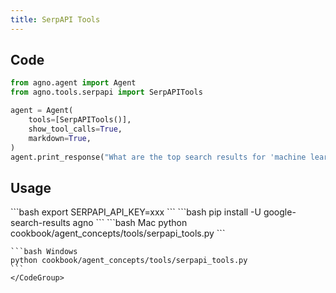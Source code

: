 ```yaml
---
title: SerpAPI Tools
---
```


## Code

```python cookbook/agent_concepts/tools/serpapi_tools.py
from agno.agent import Agent
from agno.tools.serpapi import SerpAPITools

agent = Agent(
    tools=[SerpAPITools()],
    show_tool_calls=True,
    markdown=True,
)
agent.print_response("What are the top search results for 'machine learning'?")
```

## Usage

<Steps>
  <Snippet file="create-venv-step.mdx" />

  <Step title="Set your API key">
    ```bash
    export SERPAPI_API_KEY=xxx
    ```
  </Step>

  <Step title="Install libraries">
    ```bash
    pip install -U google-search-results agno
    ```
  </Step>

  <Step title="Run Agent">
    <CodeGroup>
    ```bash Mac
    python cookbook/agent_concepts/tools/serpapi_tools.py
    ```

    ```bash Windows
    python cookbook/agent_concepts/tools/serpapi_tools.py
    ```
    </CodeGroup>
  </Step>
</Steps>